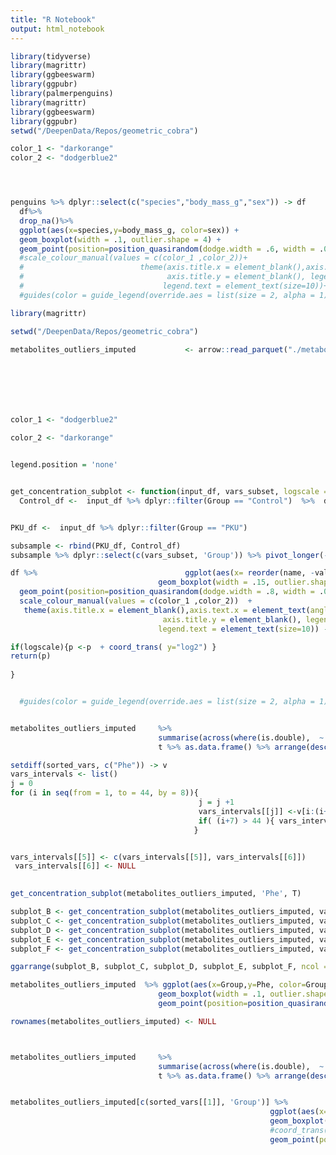 ```yaml
---
title: "R Notebook"
output: html_notebook
---
```



```r
library(tidyverse)
library(magrittr)
library(ggbeeswarm)
library(ggpubr)
library(palmerpenguins)
library(magrittr)
library(ggbeeswarm)
library(ggpubr)
setwd("/DeepenData/Repos/geometric_cobra")

color_1 <- "darkorange"
color_2 <- "dodgerblue2" 




penguins %>% dplyr::select(c("species","body_mass_g","sex")) -> df
  df%>%
  drop_na()%>%
  ggplot(aes(x=species,y=body_mass_g, color=sex)) +
  geom_boxplot(width = .1, outlier.shape = 4) +
  geom_point(position=position_quasirandom(dodge.width = .6, width = .09), alpha = 1/3, size =.7) #+
  #scale_colour_manual(values = c(color_1 ,color_2))+
  #                          theme(axis.title.x = element_blank(),axis.text.x = element_text(angle = 45, vjust = 1, hjust=1),
  #                                axis.title.y = element_blank(), legend.position='top',
  #                               legend.text = element_text(size=10))+
  #guides(color = guide_legend(override.aes = list(size = 2, alpha = 1) ))  + coord_trans( y="log2") 


```

```r
library(magrittr)

setwd("/DeepenData/Repos/geometric_cobra")

metabolites_outliers_imputed           <- arrow::read_parquet("./metabolites_data/metabolites_outliers_imputed.parquet.gzip") %>% as_tibble()%>% mutate(Group = as.factor(Group))








```


```r
color_1 <- "dodgerblue2" 

color_2 <- "darkorange"


legend.position = 'none'


get_concentration_subplot <- function(input_df, vars_subset, logscale =F){
  Control_df <-  input_df %>% dplyr::filter(Group == "Control")  %>%  dplyr::slice_sample(n=100)


PKU_df <-  input_df %>% dplyr::filter(Group == "PKU") 

subsample <- rbind(PKU_df, Control_df)
subsample %>% dplyr::select(c(vars_subset, 'Group')) %>% pivot_longer(-Group) -> df

df %>%                                 ggplot(aes(x= reorder(name, -value), y=value, color=Group)) + 
                                 geom_boxplot(width = .15, outlier.shape = 4, dodge.width = 3)    +
  geom_point(position=position_quasirandom(dodge.width = .8, width = .09), alpha = 1/3, size =.7) +
  scale_colour_manual(values = c(color_1 ,color_2))  + 
   theme(axis.title.x = element_blank(),axis.text.x = element_text(angle = 45, vjust = 1, hjust=1),
                                  axis.title.y = element_blank(), legend.position=legend.position,
                                 legend.text = element_text(size=10)) -> p

if(logscale){p <-p  + coord_trans( y="log2") }
return(p)
  
}


  #guides(color = guide_legend(override.aes = list(size = 2, alpha = 1) ))


metabolites_outliers_imputed     %>% 
                                 summarise(across(where(is.double),  ~ max(.x, na.rm = TRUE))) %>% 
                                 t %>% as.data.frame() %>% arrange(desc(V1)) %>% rownames() -> sorted_vars

setdiff(sorted_vars, c("Phe")) -> v
vars_intervals <- list()
j = 0
for (i in seq(from = 1, to = 44, by = 8)){
                                          j = j +1
                                          vars_intervals[[j]] <-v[i:(i+7)]
                                          if( (i+7) > 44 ){ vars_intervals[[j]] <-v[i:(44)]}
                                         }


vars_intervals[[5]] <- c(vars_intervals[[5]], vars_intervals[[6]])
 vars_intervals[[6]] <- NULL

 
get_concentration_subplot(metabolites_outliers_imputed, 'Phe', T)
```


```r
subplot_B <- get_concentration_subplot(metabolites_outliers_imputed, vars_intervals[[1]])
subplot_C <- get_concentration_subplot(metabolites_outliers_imputed, vars_intervals[[2]])
subplot_D <- get_concentration_subplot(metabolites_outliers_imputed, vars_intervals[[3]])
subplot_E <- get_concentration_subplot(metabolites_outliers_imputed, vars_intervals[[4]])
subplot_F <- get_concentration_subplot(metabolites_outliers_imputed, vars_intervals[[5]])

ggarrange(subplot_B, subplot_C, subplot_D, subplot_E, subplot_F, ncol = 1, heights = c(1,1,1,1.2,1.2))

```




```r
metabolites_outliers_imputed  %>% ggplot(aes(x=Group,y=Phe, color=Group))       + 
                                 geom_boxplot(width = .1, outlier.shape = 4) +
                                 geom_point(position=position_quasirandom(dodge.width = .51, width = .09), alpha = 1/3, size =.7)

```


```r
rownames(metabolites_outliers_imputed) <- NULL



metabolites_outliers_imputed     %>% 
                                 summarise(across(where(is.double),  ~ max(.x, na.rm = TRUE))) %>% 
                                 t %>% as.data.frame() %>% arrange(desc(V1)) %>% rownames() -> sorted_vars


metabolites_outliers_imputed[c(sorted_vars[[1]], 'Group')] %>% 
                                                          ggplot(aes(x=Group,y=Phe, color=Group))       + 
                                                          geom_boxplot(width = .1, outlier.shape = 4) + 
                                                          #coord_trans( y="log2") +
                                                          geom_point(position=position_quasirandom(dodge.width = 10, width = .09), alpha = 1/3, size =.7)


```

























